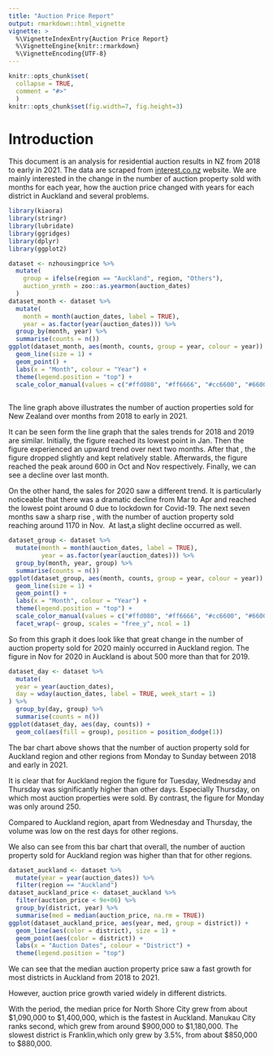 ```yaml
---
title: "Auction Price Report"
output: rmarkdown::html_vignette
vignette: >
  %\VignetteIndexEntry{Auction Price Report}
  %\VignetteEngine{knitr::rmarkdown}
  %\VignetteEncoding{UTF-8}
---
```


```r
knitr::opts_chunk$set(
  collapse = TRUE,
  comment = "#>"
  )
knitr::opts_chunk$set(fig.width=7, fig.height=3)
```

# Introduction

This document is an analysis for residential auction results in NZ from 2018 to 
early in 2021. The data are scraped from [interest.co.nz](https://www.interest.co.nz) website. We are mainly 
interested in the change in the number of auction property sold with months for 
each year, how the auction price changed with years for each district in
Auckland and several problems.

```r
library(kiaora)
library(stringr)
library(lubridate)
library(ggridges)
library(dplyr)
library(ggplot2)
```

```r
dataset <- nzhousingprice %>%
  mutate(
    group = ifelse(region == "Auckland", region, "Others"),
    auction_yrmth = zoo::as.yearmon(auction_dates)
  )
dataset_month <- dataset %>%
  mutate(
    month = month(auction_dates, label = TRUE),
    year = as.factor(year(auction_dates))) %>%
  group_by(month, year) %>%
  summarise(counts = n())
ggplot(dataset_month, aes(month, counts, group = year, colour = year)) +
  geom_line(size = 1) +
  geom_point() +
  labs(x = "Month", colour = "Year") +
  theme(legend.position = "top") +
  scale_color_manual(values = c("#ffd080", "#ff6666", "#cc6600", "#660000"))
  
```
The line graph above illustrates the number of auction properties sold for New 
Zealand over months from 2018 to early in 2021.

It can be seen form the line graph that the sales trends for 2018 and 2019 are similar. Initially, the figure reached its lowest point in Jan. Then the figure 
experienced an upward trend over next two months. After that , the figure dropped slightly and kept relatively stable. Afterwards, the figure reached the peak 
around 600 in Oct and Nov respectively. Finally, we can see a decline over last 
month.

On the other hand, the sales for 2020 saw a different trend. It is particularly
noticeable that there was a dramatic decline from Mar to Apr and reached the 
lowest point around 0 due to lockdown for Covid-19. The next seven months saw a 
sharp rise , with the number of auction property sold reaching around 1170 in Nov. 
At last,a slight decline occurred as well.

```r
dataset_group <- dataset %>%
  mutate(month = month(auction_dates, label = TRUE),
         year = as.factor(year(auction_dates))) %>%
  group_by(month, year, group) %>%
  summarise(counts = n())
ggplot(dataset_group, aes(month, counts, group = year, colour = year)) +
  geom_line(size = 1) +
  geom_point() +
  labs(x = "Month", colour = "Year") +
  theme(legend.position = "top") +
  scale_color_manual(values = c("#ffd080", "#ff6666", "#cc6600", "#660000")) +
  facet_wrap(~ group, scales = "free_y", ncol = 1)
```
So from this graph it does look like that great change in the number of auction property sold for 2020 mainly occurred in Auckland region. The figure in Nov for 
2020 in Auckland is about 500 more than that for 2019.

```r
dataset_day <- dataset %>%
  mutate(
  year = year(auction_dates),
  day = wday(auction_dates, label = TRUE, week_start = 1)
) %>%
  group_by(day, group) %>%
  summarise(counts = n())
ggplot(dataset_day, aes(day, counts)) +
  geom_col(aes(fill = group), position = position_dodge(1))

```
The bar chart above shows that the number of auction property sold for Auckland 
region and other regions from Monday to Sunday between 2018 and early in 2021.

It is clear that for Auckland region the figure for Tuesday, Wednesday and Thursday was significantly  higher than other days. Especially Thursday, on which most 
auction properties were sold. By contrast, the figure for Monday was only around 
250.

Compared to Auckland region, apart from Wednesday and Thursday, the volume was low 
on the rest days for other regions.

We also can see from this bar chart that overall, the number of auction property sold for Auckland region was higher than that for other regions.

```r
dataset_auckland <- dataset %>%
  mutate(year = year(auction_dates)) %>%
  filter(region == "Auckland")
dataset_auckland_price <- dataset_auckland %>%
  filter(auction_price < 9e+06) %>%
  group_by(district, year) %>%
  summarise(med = median(auction_price, na.rm = TRUE))
ggplot(dataset_auckland_price, aes(year, med, group = district)) +
  geom_line(aes(color = district), size = 1) +
  geom_point(aes(color = district)) +
  labs(x = "Auction Dates", colour = "District") +
  theme(legend.position = "top")

```
We can see that the median auction property price saw a fast growth for most districts in Auckland from 2018 to 2021.

However, auction price growth varied widely in different districts.

With the period, the median price for North Shore City grew from about $1,090,000
to $1,400,000, which is the fastest in Auckland. Manukau City ranks second, which
grew from around $900,000 to $1,180,000. The slowest district is Franklin,which
only grew by 3.5%, from about $850,000 to $880,000.
